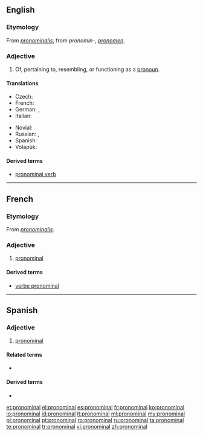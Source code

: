 ==English==

===Etymology===
From {{etyl|LL.|en}} ''[[pronominalis]]'', from {{etyl|la|en}} ''pronomin-'', ''[[pronomen]]''.

===Adjective===
{{en-adj}}

# Of, pertaining to, resembling, or functioning as a [[pronoun]].

====Translations====
{{trans-top|of a pronoun}}
* Czech: {{t|cs|zájmenný}}
* French: {{t+|fr|pronominal}}
* German: {{t|de|fürwörtlich}}, {{qualifier|linguistics}} {{t|de|pronominal}}
* Italian: {{t+|it|pronominale}}
{{trans-mid}}
* Novial: {{t|nov|pronominal}}
* Russian: {{t+|ru|местоиме́нный|sc=Cyrl}}, {{t|ru|местоимённый|sc=Cyrl}}
* Spanish: {{t+|es|pronominal}}
* Volapük: {{t|vo|pönopik}}
{{trans-bottom}}

====Derived terms====
* [[pronominal verb]]

----

==French==

===Etymology===
From {{etyl|LL.|fr}} ''[[pronominalis]]''.

===Adjective===
{{fr-adj|mp=pronominaux}}

# [[#English|pronominal]]

====Derived terms====
* [[verbe pronominal]]

----

==Spanish==

===Adjective===
{{es-adj|pl=pronominales}}

# [[#English|pronominal]]

====Related terms====
* {{l|es|pronombre}}

====Derived terms====
* {{l|es|verbo pronominal}}

[[et:pronominal]]
[[el:pronominal]]
[[es:pronominal]]
[[fr:pronominal]]
[[ko:pronominal]]
[[io:pronominal]]
[[id:pronominal]]
[[lt:pronominal]]
[[ml:pronominal]]
[[my:pronominal]]
[[pl:pronominal]]
[[pt:pronominal]]
[[ro:pronominal]]
[[ru:pronominal]]
[[ta:pronominal]]
[[te:pronominal]]
[[tr:pronominal]]
[[vi:pronominal]]
[[zh:pronominal]]